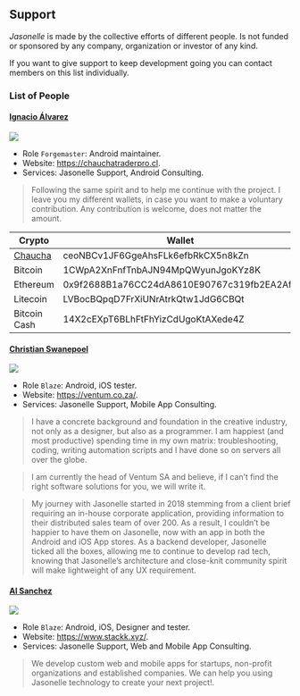 ## Support

*Jasonelle* is made by the collective efforts of different
people. Is not funded or sponsored by any company, organization
or investor of any kind. 

If you want to give support to keep development going
you can contact members on this list individually.

### List of People

#### [Ignacio Álvarez](https://github.com/panterozo)

![](https://avatars0.githubusercontent.com/u/13855618?s=100&v=4)

- Role `Forgemaster`: Android maintainer.
- Website: [https://chauchatraderpro.cl](https://chauchatraderpro.cl).
- Services: Jasonelle Support, Android Consulting.

> Following the same spirit and to help me continue 
> with the project. I leave you my different wallets, 
> in case you want to make a voluntary contribution. 
> Any contribution is welcome, does not matter the amount.

|Crypto| Wallet|
|---|---|
|[Chaucha](https://www.chaucha.cl)|ceoNBCv1JF6GgeAhsFLk6efbRkCX5n8kZn
|Bitcoin|1CWpA2XnFnfTnbAJN94MpQWyunJgoKYz8K
|Ethereum|0x9f2688B1a76CC24dA8610E90767c319fb2EA2Af0
|Litecoin|LVBocBQpqD7FrXiUNrAtrkQtw1JdG6CBQt
|Bitcoin Cash|14X2cEXpT6BLhFtFhYizCdUgoKtAXede4Z

#### [Christian Swanepoel](https://github.com/christianswanepoel)

![](https://avatars1.githubusercontent.com/u/7249713?s=100&v=4)

- Role `Blaze`: Android, iOS tester.
- Website: [https://ventum.co.za/](https://ventum.co.za/).
- Services: Jasonelle Support, Mobile App Consulting.

> I have a concrete background and foundation in the creative industry, 
> not only as a designer, but also as a programmer. 
> I am happiest (and most productive) spending time in my own matrix: 
> troubleshooting, coding, writing automation scripts and 
> I have done so on servers all over the globe.

> I am currently the head of Ventum SA and believe, if I can’t find 
> the right software solutions for you, we will write it.

> My journey with Jasonelle started in 2018 stemming from a 
> client brief requiring an in-house corporate application, 
> providing information to their distributed sales team of over 200. 
> As a result, I couldn't be happier to have them on Jasonelle, 
> now with an app in both the Android and iOS App stores.
> As a backend developer, Jasonelle ticked all the boxes, 
> allowing me to continue to develop rad tech, knowing that 
> Jasonelle's architecture and close-knit community spirit will make 
> lightweight of any UX requirement.

#### [Al Sanchez](https://www.stackk.xyz/)
![](https://user-images.githubusercontent.com/292738/62412952-431bc400-b5d7-11e9-80d3-88de9cb67078.jpg)

- Role `Blaze`: Android, iOS, Designer and tester.
- Website: [https://www.stackk.xyz/](https://www.stackk.xyz/).
- Services: Jasonelle Support, Web and Mobile App Consulting.

> We develop custom web and mobile apps for startups, non-profit organizations and established companies.
> We can help you using Jasonelle technology to create your next project!.

